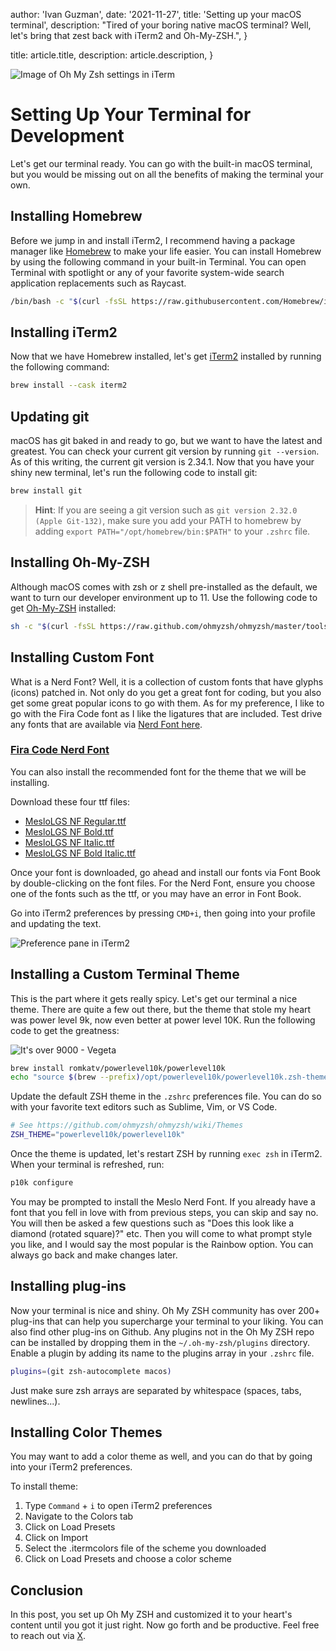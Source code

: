 
  author: 'Ivan Guzman',
  date: '2021-11-27',
  title: 'Setting up your macOS terminal',
  description:
    "Tired of your boring native macOS terminal? Well, let's bring that zest back with iTerm2 and Oh-My-ZSH.",
}

  title: article.title,
  description: article.description,
}


<Image src={ohMyZsh} alt="Image of Oh My Zsh settings in iTerm" />

# Setting Up Your Terminal for Development

Let's get our terminal ready. You can go with the built-in macOS terminal, but you would be missing out on all the benefits of making the terminal your own.

## Installing Homebrew

Before we jump in and install iTerm2, I recommend having a package manager like [Homebrew](https://brew.sh/) to make your life easier. You can install Homebrew by using the following command in your built-in Terminal. You can open Terminal with spotlight or any of your favorite system-wide search application replacements such as Raycast.

```bash
/bin/bash -c "$(curl -fsSL https://raw.githubusercontent.com/Homebrew/install/HEAD/install.sh)"
```

## Installing iTerm2

Now that we have Homebrew installed, let's get [iTerm2](https://iterm2.com/) installed by running the following command:

```bash
brew install --cask iterm2
```

## Updating git

macOS has git baked in and ready to go, but we want to have the latest and greatest. You can check your current git version by running `git --version`. As of this writing, the current git version is 2.34.1. Now that you have your shiny new terminal, let's run the following code to install git:

```bash
brew install git
```

> **Hint**: If you are seeing a git version such as `git version 2.32.0 (Apple Git-132)`, make sure you add your PATH to homebrew by adding `export PATH="/opt/homebrew/bin:$PATH"` to your `.zshrc` file.

## Installing Oh-My-ZSH

Although macOS comes with zsh or z shell pre-installed as the default, we want to turn our developer environment up to 11. Use the following code to get [Oh-My-ZSH](https://ohmyz.sh/) installed:

```bash
sh -c "$(curl -fsSL https://raw.github.com/ohmyzsh/ohmyzsh/master/tools/install.sh)"
```

## Installing Custom Font

What is a Nerd Font? Well, it is a collection of custom fonts that have glyphs (icons) patched in. Not only do you get a great font for coding, but you also get some great popular icons to go with them. As for my preference, I like to go with the Fira Code font as I like the ligatures that are included. Test drive any fonts that are available via [Nerd Font here](https://www.nerdfonts.com/font-downloads).

### [Fira Code Nerd Font](https://github.com/ryanoasis/nerd-fonts/releases/download/v2.1.0/FiraCode.zip)

You can also install the recommended font for the theme that we will be installing.

Download these four ttf files:

- [MesloLGS NF Regular.ttf](https://github.com/romkatv/powerlevel10k-media/raw/master/MesloLGS%20NF%20Regular.ttf)
- [MesloLGS NF Bold.ttf](https://github.com/romkatv/powerlevel10k-media/raw/master/MesloLGS%20NF%20Bold.ttf)
- [MesloLGS NF Italic.ttf](https://github.com/romkatv/powerlevel10k-media/raw/master/MesloLGS%20NF%20Italic.ttf)
- [MesloLGS NF Bold Italic.ttf](https://github.com/romkatv/powerlevel10k-media/raw/master/MesloLGS%20NF%20Bold%20Italic.ttf)

Once your font is downloaded, go ahead and install our fonts via Font Book by double-clicking on the font files. For the Nerd Font, ensure you choose one of the fonts such as the ttf, or you may have an error in Font Book.

Go into iTerm2 preferences by pressing `CMD+i`, then going into your profile and updating the text.

<Image src={preferencPane} alt="Preference pane in iTerm2" />

## Installing a Custom Terminal Theme

This is the part where it gets really spicy. Let's get our terminal a nice theme. There are quite a few out there, but the theme that stole my heart was power level 9k, now even better at power level 10K. Run the following code to get the greatness:

<Image src={over9000} alt="It's over 9000 - Vegeta" />

```bash
brew install romkatv/powerlevel10k/powerlevel10k
echo "source $(brew --prefix)/opt/powerlevel10k/powerlevel10k.zsh-theme" >>~/.zshrc
```

Update the default ZSH theme in the `.zshrc` preferences file. You can do so with your favorite text editors such as Sublime, Vim, or VS Code.

```bash
# See https://github.com/ohmyzsh/ohmyzsh/wiki/Themes
ZSH_THEME="powerlevel10k/powerlevel10k"
```

Once the theme is updated, let's restart ZSH by running `exec zsh` in iTerm2. When your terminal is refreshed, run:

```bash
p10k configure
```

You may be prompted to install the Meslo Nerd Font. If you already have a font that you fell in love with from previous steps, you can skip and say no. You will then be asked a few questions such as "Does this look like a diamond (rotated square)?" etc. Then you will come to what prompt style you like, and I would say the most popular is the Rainbow option. You can always go back and make changes later.

## Installing plug-ins

Now your terminal is nice and shiny. Oh My ZSH community has over 200+ plug-ins that can help you supercharge your terminal to your liking. You can also find other plug-ins on Github. Any plugins not in the Oh My ZSH repo can be installed by dropping them in the `~/.oh-my-zsh/plugins` directory. Enable a plugin by adding its name to the plugins array in your `.zshrc` file.

```bash
plugins=(git zsh-autocomplete macos)
```

Just make sure zsh arrays are separated by whitespace (spaces, tabs, newlines...).

## Installing Color Themes

You may want to add a color theme as well, and you can do that by going into your iTerm2 preferences.

To install theme:

1. Type `Command` + `i` to open iTerm2 preferences
2. Navigate to the Colors tab
3. Click on Load Presets
4. Click on Import
5. Select the .itermcolors file of the scheme you downloaded
6. Click on Load Presets and choose a color scheme

## Conclusion

In this post, you set up Oh My ZSH and customized it to your heart's content until you got it just right. Now go forth and be productive. Feel free to reach out via [X](https://x.com/inadequate_Dev).
